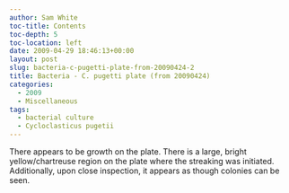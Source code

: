 ```yaml
---
author: Sam White
toc-title: Contents
toc-depth: 5
toc-location: left
date: 2009-04-29 18:46:13+00:00
layout: post
slug: bacteria-c-pugetti-plate-from-20090424-2
title: Bacteria - C. pugetti plate (from 20090424)
categories:
  - 2009
  - Miscellaneous
tags:
  - bacterial culture
  - Cycloclasticus pugetii
---
```


There appears to be growth on the plate. There is a large, bright yellow/chartreuse region on the plate where the streaking was initiated. Additionally, upon close inspection, it appears as though colonies can be seen.
